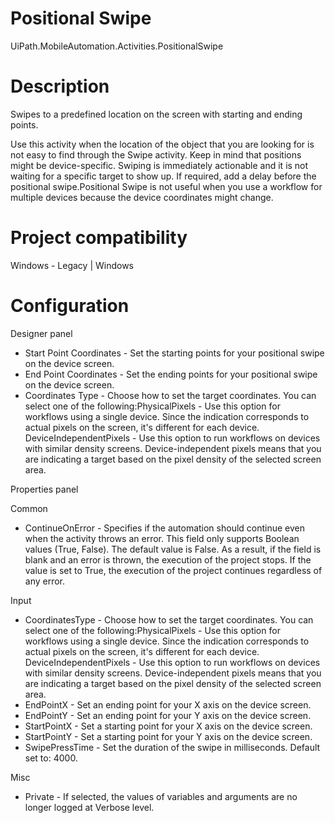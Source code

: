 ﻿# Positional Swipe

UiPath.MobileAutomation.Activities.PositionalSwipe

# Description

Swipes to a predefined location on the screen with starting and ending points.

Use this activity when the location of the object that you are looking for is not easy to find through the Swipe activity. Keep in mind that positions might be device-specific. Swiping is immediately actionable and it is not waiting for a specific target to show up. If required, add a delay before the positional swipe.Positional Swipe is not useful when you use a workflow for multiple devices because the device coordinates might change.

# Project compatibility

Windows - Legacy | Windows

# Configuration

Designer panel

* Start Point Coordinates - Set the starting points for your positional swipe on the device screen.
* End Point Coordinates - Set the ending points for your positional swipe on the device screen.
* Coordinates Type - Choose how to set the target coordinates. You can select one of the following:PhysicalPixels - Use this option for workflows using a single device. Since the indication corresponds to actual pixels on the screen, it's different for each device. DeviceIndependentPixels - Use this option to run workflows on devices with similar density screens. Device-independent pixels means that you are indicating a target based on the pixel density of the selected screen area.

Properties panel

Common

* ContinueOnError - Specifies if the automation should continue even when the activity throws an error. This field only supports Boolean values (True, False). The default value is False. As a result, if the field is blank and an error is thrown, the execution of the project stops. If the value is set to True, the execution of the project continues regardless of any error.

Input

* CoordinatesType - Choose how to set the target coordinates. You can select one of the following:PhysicalPixels - Use this option for workflows using a single device. Since the indication corresponds to actual pixels on the screen, it's different for each device. DeviceIndependentPixels - Use this option to run workflows on devices with similar density screens. Device-independent pixels means that you are indicating a target based on the pixel density of the selected screen area.
* EndPointX - Set an ending point for your X axis on the device screen.
* EndPointY - Set an ending point for your Y axis on the device screen.
* StartPointX - Set a starting point for your X axis on the device screen.
* StartPointY - Set a starting point for your Y axis on the device screen.
* SwipePressTime - Set the duration of the swipe in milliseconds. Default set to: 4000.

Misc

* Private - If selected, the values of variables and arguments are no longer logged at Verbose level.
